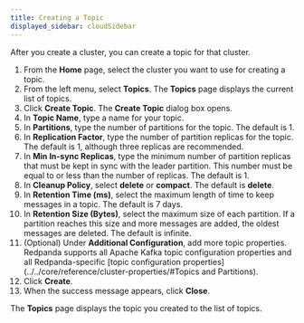 ```yaml
---
title: Creating a Topic
displayed_sidebar: cloudSidebar
---
```


<head>
    <meta name="title" content="Create a Topic | Redpanda Docs"/>
    <meta name="description" content="Create a topic for your cluster."/>
</head>

After you create a cluster, you can create a topic for that cluster.

1. From the **Home** page, select the cluster you want to use for creating a topic.
2. From the left menu, select **Topics**.
    The **Topics** page displays the current list of topics.
3. Click **Create Topic**.
    The **Create Topic** dialog box opens.
4. In **Topic Name**, type a name for your topic.
5. In **Partitions**, type the number of partitions for the topic. The default is 1.
6. In **Replication Factor**, type the number of partition replicas for the topic. The default is 1, although three replicas are recommended.
7. In **Min In-sync Replicas**, type the minimum number of partition replicas that must be kept in sync with the leader partition. This number must be equal to or less than the number of replicas. The default is 1.
8. In **Cleanup Policy**, select **delete** or **compact**. The default is **delete**.
9. In **Retention Time (ms)**, select the maximum length of time to keep messages in a topic. The default is 7 days.
10. In **Retention Size (Bytes)**, select the maximum size of each partition. If a partition reaches this size and more messages are added, the oldest messages are deleted. The default is infinite.
11. (Optional) Under **Additional Configuration**, add more topic properties.
    Redpanda supports all Apache Kafka topic configuration properties and all Redpanda-specific [topic configuration properties](../../core/reference/cluster-properties/#Topics and Partitions).
12. Click **Create**.
13. When the success message appears, click **Close**.

The **Topics** page displays the topic you created to the list of topics.